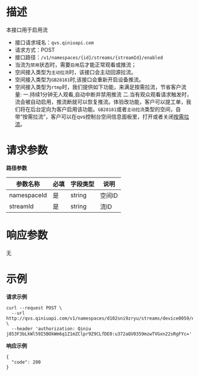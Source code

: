 # **描述**
本接口用于启用流

* 接口请求域名：`qvs.qiniuapi.com`
* 请求方式：POST
* 接口路径：`/v1/namespaces/{id}/streams/{streamId}/enabled`
* 当流为`禁用`状态时，需要`启用`后才能正常观看或推流；
* 空间接入类型为`主动拉流`时，该接口会主动回源拉流。
* 空间接入类型为`GB28181`时,该接口会重新开启设备推流。
* 空间接入类型为`rtmp`时，我们提供如下功能，来满足按需拉流，节省客户流量: 一.持续1分钟无人观看,自动中断并禁用推流 二.当有观众观看请求触发时，流会被自动启用，推流断就可以恢复推流。体验改功能，客户可以提工单，我们将在后台定向为客户启用该功能。`GB28181`或者`主动拉流`类型的空间，自带“按需拉流”，客户可以在qvs控制台空间信息面板里，打开或者关闭[按需拉流](https://developer.qiniu.com/qvs/7703/on-demand-pull-flow-introduced)。

# **请求参数**
**路径参数**

|参数名称|必填|字段类型|说明|
|---|---|---|---|
|namespaceId|是|string|空间ID
|streamId|是|string|流ID


# **响应参数**
无
# **示例**

**请求示例**

```
curl --request POST \
  --url http://qvs.qiniuapi.com/v1/namespaces/d102sni9zryu/streams/device0059/enabled \
  --header 'authorization: Qiniu j853F3bLkWl59I5BOkWm6q1Z1mZClpr9Z9CLfDE0:u372aQV0359mzwTVGxn22sRgFYc='
```

**响应示例**

```
{
  "code": 200
}
```